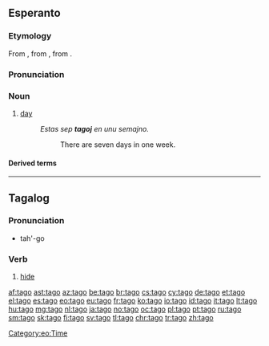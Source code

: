 {{also|Tago}}
==Esperanto==

===Etymology===
From {{etyl|de|eo}} {{m|de|Tag}}, from {{etyl|goh|eo}} {{m|goh|tac}}, from {{etyl|gem-pro|eo}} {{m|gem-pro|*dagaz}}.

===Pronunciation===
{{eo-pron}}

===Noun===
{{eo-head}}

# [[day]]
#: ''Estas sep '''tagoj''' en unu semajno.''
#:: There are seven days in one week.

====Derived terms====
{{der3
|{{l|eo|antaŭtagmezo||the [[AM]]}}
|{{l|eo|ĉiutage||every day, [[daily]]}}
|{{l|eo|labortago||[[working day]], [[weekday]]}}
|{{l|eo|naskiĝotago||[[birthday]]}}
|{{l|eo|posttagmezo||the [[PM]]}}
|{{l|eo|ripoztago||rest day, [[weekend]] day}}
|{{l|eo|supertago||[[leap day]]}}
|{{l|eo|taga||of or related to day}}
|{{l|eo|tagdaŭra||lasting all day}}
|{{l|eo|tage||in the daytime}}
|{{l|eo|taglibro||[[diary]]}}
|{{l|eo|tagmezo||[[noon]]}}
}}

{{eo BRO|2}}
{{eo GCSE|0}}
{{Universala Vortaro}}

[[Category:eo:Time]]

----

==Tagalog==

===Pronunciation===
* tah'-go

===Verb===
{{head|tl|verb}}

# [[hide]]

[[af:tago]]
[[ast:tago]]
[[az:tago]]
[[be:tago]]
[[br:tago]]
[[cs:tago]]
[[cy:tago]]
[[de:tago]]
[[et:tago]]
[[el:tago]]
[[es:tago]]
[[eo:tago]]
[[eu:tago]]
[[fr:tago]]
[[ko:tago]]
[[io:tago]]
[[id:tago]]
[[it:tago]]
[[lt:tago]]
[[hu:tago]]
[[mg:tago]]
[[nl:tago]]
[[ja:tago]]
[[no:tago]]
[[oc:tago]]
[[pl:tago]]
[[pt:tago]]
[[ru:tago]]
[[sm:tago]]
[[sk:tago]]
[[fi:tago]]
[[sv:tago]]
[[tl:tago]]
[[chr:tago]]
[[tr:tago]]
[[zh:tago]]